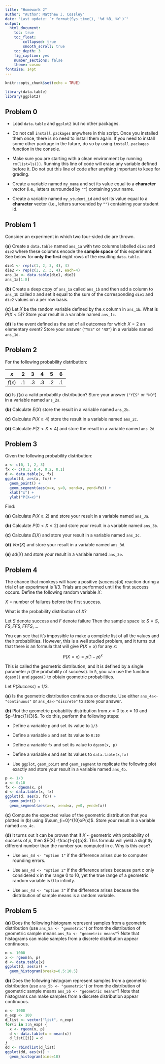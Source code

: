 ```yaml
---
title: "Homework 2"
author: "Author: Matthew J. Cossley"
date: "Last update: `r format(Sys.time(), '%d %B, %Y')`"
output:
  html_document:
    toc: true
    toc_float:
        collapsed: true
        smooth_scroll: true
    toc_depth: 3
    fig_caption: yes
    number_sections: false
    theme: cosmo
fontsize: 14pt
---
```


```r
knitr::opts_chunk$set(echo = TRUE)
```

```r
library(data.table)
library(ggplot2)
```

<style type="text/css">
.table {

    width: 40%;

}
</style>

## Problem 0

* Load `data.table` and `ggplot2` but no other packages.

* Do not call `install.packages` anywhere in this script.
Once you installed them once, there is no need to install
them again. If you need to install some other package in the
future, do so by using `install.packages` function in the
console.

* Make sure you are starting with a clean environment by
running `rm(list=ls())`. Running this line of code will
erase any variable defined before it. Do not put this line
of code after anything important to keep for grading.

* Create a variable named `my_name` and set its value equal
to a **character** vector (i.e., letters surrounded by `""`)
containing your name.

* Create a variable named `my_student_id` and set its value
equal to a **character** vector (i.e., letters surrounded by
`""`) containing your student id.

## Problem 1

Consider an experiment in which two four-sided die are
thrown.

**(a)** Create a `data.table` named `ans_1a` with two
columns labelled `die1` and `die2` where these columns
encode the **sample space** of this experiment. See below
for **only the first** eight rows of the resulting
`data.table`.

```r
die1 <- rep(c(1, 2, 3, 4), 4)
die2 <- rep(c(1, 2, 3, 4), each=4)
ans_1a <- data.table(die1, die2)
ans_1a[1:8]
```

**(b)** Create a deep copy of `ans_1a` called `ans_1b` and
then add a column to `ans_1b` called `X` and set it equal to
the sum of the corresponding `die1` and `die2` values on a
per row basis.

**(c)** Let $X$ be the random variable defined by the `X`
column in `ans_1b`. What is $P(X<5)$? Store your result in a
variable named `ans_1c`.

**(d)** Is the event defined as the set of all outcomes for
which $X=2$ an elementary event? Store your answer (`"YES"`
or `"NO"`) in a variable named `ans_1d`.

## Problem 2

For the following probability distribution:

<div width:50px>
| $x$    |  2 |  3 |  4 |  5 |  6 |
|--------|----|----|----|----|----|
| $f(x)$ | .1 | .3 | .3 | .2 | .1 |
</div>

**(a)** Is $f(x)$ a valid probability distribution? Store
your answer (`"YES"` or `"NO"`) in a variable named
`ans_2a`.

**(b)** Calculate $E(X)$ store the result in a variable
named `ans_2b`.

**(c)** Calculate $P(X \geq 4)$ store the result in a
variable named `ans_2c`.

**(d)** Calculate $P(2 < X \leq 4)$ and store the result in
a variable named `ans_2d`.

<!-- **(d)** Let $Y = (2X-8)^2$.  Obtain the distribution of $Y$ and calculate $E(Y)$ -->

## Problem 3

Given the following probability distribution:

```r
x <- c(0, 1, 2, 3)
fx <- c(0.3, 0.4, 0.2, 0.1)
d <- data.table(x, fx)
ggplot(d, aes(x, fx)) + 
  geom_point() +
  geom_segment(aes(x=x, y=0, xend=x, yend=fx)) +
  xlab("x") +
  ylab("P(X=x)")
```

Find:

**(a)** Calculate $P(X \geq 2)$ and store your result in a
variable named `ans_3a`.

**(b)** Calculate $P(0 < X \leq 2)$ and store your result in
a variable named `ans_3b`.

**(c)** Calculate $E(X)$ and store your result in a variable
named `ans_3c`.

**(d)** $Var(X)$ and store your result in a variable named
`ans_3d`.

**(e)** $sd(X)$ and store your result in a variable named
`ans_3e`.

<!-- ## Problem 3 -->

<!-- For scores $X$ on a nationally administered aptitude test, the mean and variance are: -->

<!-- $E(X)=120$ -->

<!-- $Var(X)=100$ -->

<!-- Find the mean and variance of: -->

<!-- **(a)** $Y = (X-120)/10$ -->

<!-- **(b)** $Y = (X-100)/20$ -->

## Problem 4

The chance that monkeys will have a positive (*successful*)
reaction during a trial of an experiment is $1/3$. Trials
are performed until the first success occurs. Define the
following random variable $X$:

$X$ = number of failures before the first success.

What is the probability distribution of $X$?

Let $S$ denote success and $F$ denote failure Then the
sample space is: $S = {S, FS, FFS, FFFS, ...}$

You can see that it's impossible to make a complete list of
all the values and their probabilities. However, this is a
well studied problem, and it turns out that there is an
formula that will give $P(X=x)$ for any $x$: 

$$P(X=x) = p(1-p)^x$$

This is called the geometric distribution, and it is defined
by a single parameter $p$ (the probability of success). In
`R`, you can use the function `dgeom()` and `pgeom()` to
obtain geometric probabilities.

Let $P(Success) = 1/3$.

**(a)** Is the geometric distribution continuous or
discrete. Use either `ans_4a<-"continuous"` or
`ans_4a<-"discrete"` to store your answer.

**(b)** Plot the geometric probability distribution from
$x=0$ to $x=10$ and $p=\frac{1}{3}$. To do this, perform the
following steps:

* Define a variable `p` and set its value to `1/3`

* Define a variable `x` and set its value to `0:10`

* Define a variable `fx` and set its value to `dgeom(x, p)`

* Define a variable `d` and set its values to
`data.table(x,fx)`

* Use `ggplot`, `geom_point` and `geom_segment` to replicate
the following plot exactly and store your result in a
variable named `ans_4b`.

```r
p <- 1/3
x <- 0:10
fx <- dgeom(x, p)
d <- data.table(x, fx)
ggplot(d, aes(x, fx)) +
  geom_point() +
  geom_segment(aes(x=x, xend=x, y=0, yend=fx))
```

<!-- **(c)** Plot the geometric distribution for the following -->
<!-- values of $P(Success)$: -->

<!-- $$ -->
<!-- p(Success) = 0.2 \\ -->
<!-- p(Success) = 0.5 \\ -->
<!-- p(Success) = 0.8 \\ -->
<!-- $$ -->

<!-- Use `facet_wrap` to plot on a single figure. -->

**(c)** Compute the expected value of the geometric
distribution that you plotted in (b) using
$\sum_{i=0}^{10}xP(x)$. Store your result in a variable
named `ans_4c`.

**(d)** It turns out it can be proven that if $X$ ~
geometric with probability of success of $p$, then
$E(X)=\frac{1-p}{p}$. This formula will yield a slightly
different number than the number you computed in c. Why is
this case?

* Use `ans_4d <- "option 1"` if the difference arises due to
computer rounding errors.

* Use `ans_4d <- "option 2"` if the difference arises
because part c only considered x in the range 0 to 10, yet
the true range of a geometric random variable is 0 to
infinity.

* Use `ans_4d <- "option 3"` if the difference arises
because the distribution of sample means is a random
variable.


<!-- ## Probalem 4 -->

<!-- **(a)** Compute $P(X = 3)$ and store your result in a -->
<!-- variable named `ans_2a`. -->

<!-- **(b)** Compute $P(X > 3)$ and store your result in a -->
<!-- variable named `ans_2b`. -->

<!-- **(c)** Compute $P(X >= 3)$ and store your result in a -->
<!-- variable named `ans_2c`. -->

<!-- **(d)** Compute $P(X <= 3)$ and store your result in a -->
<!-- variable named `ans_2d`. -->

## Problem 5

**(a)** Does the following histogram represent samples from
a geometric distribution (use `ans_5a <- "geometric"`) or
from the distribution of geometric sample means `ans_5a <-
"geometric means"`? Note that histograms can make samples
from a discrete distribution appear continuous.

<!-- **(c)** Draw a sample of size $n=1000$ from the above -->
<!-- geometric distribution and plot it with a histogram. To do -->
<!-- this, perform the following steps exactly: -->

<!-- * Define a variable `n` and set its value to `1000` -->

<!-- * Define a variable `x` and set its value to `rgeom(n, p)` -->

<!-- * Define a variable `d` and set its value to `data.table(x)` -->

<!-- * Use `ggplot`, `geom_histogram(bins=10)`to replicate the -->
<!-- following plot (your bars will be different heights because -->
<!-- `rgeom` gives a random sample): -->

```r
n <- 1000
x <- rgeom(n, p)
d <- data.table(x)
ggplot(d, aes(x)) + 
  geom_histogram(breaks=0.5:10.5)
```


**(b)** Does the following histogram represent samples from
a geometric distribution (use `ans_5b <- "geometric"`) or
from the distribution of geometric sample means `ans_5b <-
"geometric means"`? Note that histograms can make samples
from a discrete distribution appear continuous.

```r
n <- 1000
n_exp <- 100
d_list <- vector("list", n_exp)
for(i in 1:n_exp) {
  x <- rgeom(n, p)
  d <- data.table(x = mean(x))
  d_list[[i]] = d
}
dd <- rbindlist(d_list)
ggplot(dd, aes(x)) + 
  geom_histogram(bins=10) 
```


<!-- **(g)** Plot samples from a geometric distribution for the -->
<!-- following values of -->

<!-- $$ -->
<!-- p(Success) = 0.2 \\ -->
<!-- p(Success) = 0.5 \\ -->
<!-- p(Success) = 0.8 \\ -->
<!-- $$ -->

<!-- Use facet_wrap to plot on a single figure. -->

<!-- **(h)** For each panel in (f), draw a vertical line -->
<!-- indicating the sample mean -->

<!-- **(i)** Repeat (g) and (h) a few times to see the variation -->
<!-- in sample mean, and the absence of variance in the -->
<!-- population mean. Make a figure that shows the results of -->
<!-- each of these experiments in a separate panel of one figure. -->

<!-- **(j)** Make a histogram to estimate the distribution of -->
<!-- sample means -->


<!-- ## Problem 5 -->

<!-- **(a)** Read the following csv file into a `data.table` -->

<!-- https://crossley.github.io/cogs2020/data/rb_bs_delay/rbbsdelay.csv -->

<!-- `condition`, `subject` and `block` are **independent variables**. This means -->
<!-- that they are controlled by the experimenter. `acc_mean` and `rt_mean` are -->
<!-- **dependent variables**. This means that they are determined by the random -->
<!-- samples taken as part of performing an experiment. -->

<!-- This is data from a fairly simple category learning experiment where I was again -->
<!-- investigating the effect of feedback delay on learning, but this time I took a -->
<!-- different approach than the trials to criterion approach we worked with in -->
<!-- previous lectures and homework. -->

<!-- **(b)** For each column in the resulting `data.table`, say whether the data is -->
<!-- continuous, discrete, or categorical. -->

<!-- **(c)** Is this a within-subject or a between-subject design? Answer this by -->
<!-- probing the `data.table`. If it within-subject, then the same subjects will be -->
<!-- repeated in different conditions and blocks. -->

<!-- **(d)** Plot the *learning curves* for this experiment: That is, plot mean -->
<!-- accuracy per block and per condition across subjects on the y-axis and plot -->
<!-- block on the x-axis. Include error bars indicating the standard error. -->

<!-- **(e)** It is common to see speed-accuracy trade-offs in behavioural data of all -->
<!-- sorts. That is, it is common for participants to be less accurate when they -->
<!-- decide quickly, and more accurate when the decide slowly. Use `acc_mean` -->
<!-- and`rt_mean` to look for evidence of a speed-accuracy trade-off in this data. Do -->
<!-- you see any? NOTE: just make a plot and write a sentence. Nothing fancy here. -->

